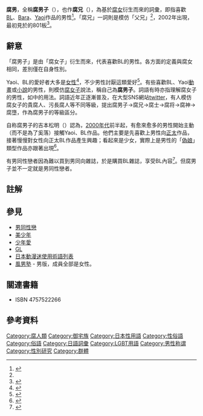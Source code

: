 {{Doujin}}
'''腐男'''，全稱'''腐男子'''（{{jpn|j=腐男子|hg=ふだんし|rm=Fudanshi}}），也作'''腐兄'''（{{jpn|j=腐兄|hg=ふけい|rm=Fukē|link=no}}），為基於[[腐女|腐女]]衍生而來的詞彙，即指喜歡[[BL_(和製英語)|BL]]、[[Bara|Bara]]、[[Yaoi|Yaoi]]作品的男性<ref name="yaoi is">{{lang|ja|{{lj|金田淳子}} 「ヤオイ・イズ・アライブ わかりたいあなたのための、やおいマンガ・マップ」『{{lj|ユリイカ (雑誌)||ユリイカ}}』 2006年1月号、177頁。}}</ref>。「腐兄」一詞則是模仿「父兄」<ref name="yaoi is" />，2002年出現，最初見於{{lj|PINK channel|PINKちゃんねる}}的801板<ref>[http://s03.megalodon.jp/2008-1121-0810-19/www2.bbspink.com/801/kako/1029/10299/1029955810.html {{lang|ja|男のヤオイ好きのユウウツ}}]</ref>。

== 辭意 ==
「腐男子」是由「腐女子」衍生而來，代表喜歡BL的男性。各方面的定義與腐女相同，差別僅在自身性別。

Yaoi、BL的愛好者大多是[[女性|女性]]<ref>{{lang|ja|東園子 「女性のホモソーシャルな欲望の行方――二次創作「やおい」についての一考察」『文化の社会学―記憶・メディア・身体』 文理閣、2009年、263頁。ISBN 978-4892595868。}}</ref>，不少男性討厭這類愛好<ref>{{lang|ja|吉本たいまつ 「男もすなるボーイズラブ」『ユリイカ』2007年6月臨時増刊号、106頁。}}</ref>。有些喜歡BL、Yaoi[[動畫|動畫]]或[[小說|小說]]的男性，則模仿[[腐女子|腐女子]]說法，稱自己為'''腐男子'''。詞語有時亦指理解腐女子的男性，如{{lj|Fudanshizm-腐男子主義-|フダンシズム-腐男子主義-}}中的用法。詞語近年正逐漸普及，在大型SNS網站[[twitter|twitter]]，有人模仿腐女子的貴腐人{{notetag|與「貴婦人」（{{jp|j=貴婦人|hg=きふじん}}）同音。}}、污長腐人{{notetag|與《[[網球甜心|網球甜心]]》中龍崎麗香的昵稱「蝴蝶夫人」（{{jp|j=お蝶夫人|hg=おちょうふじん}}）同音。}}等不同等級，提出腐男子→腐兄{{notetag|與「父兄」（{{jp|j=父兄|hg=ふけい}}）同音。}}→腐士{{notetag|與「武士」（{{jp|j=武士|hg=ぶし}}）同音。}}→腐将{{notetag|與「武将」（{{jp|j=武将|hg=ぶしょう}}）同音。}}→腐神{{notetag|與「武神」（{{jp|j=武神|hg=ぶしん}}）同音。}}→腐墮{{notetag|與「佛陀」（{{jp|j=仏陀|hg=ブッダ}}）同音。}}，作為腐男子的等級區分。

自称腐男子的吉本松明（{{lang|ja|吉本たいまつ}}）認為，[[2000年代|2000年代]]前半起，有愈來愈多的男性開始主動（而不是為了奚落）接觸Yaoi、BL作品。他們主要是先喜歡上男性向[[正太控|正太]]作品，接著慢慢對女性向正太BL作品產生興趣；看起來是少女，實際上是男性的「[[偽娘|偽娘]]」類型作品亦跟著出現<ref>{{lang|ja|「男もすなるボーイズラブ」『ユリイカ』2007年6月臨時増刊号、106-108頁。}}</ref>。

有男同性戀者因為難以買到男同向雜誌，於是購買BL雜誌，享受BL內容<ref>{{lang|ja|守如子 『女はポルノを読む―女性の性欲とフェミニズム』 {{lj|青弓社}}、2010年、99頁。ISBN 978-4787233103。}}</ref>。但腐男子並不一定就是男同性戀者。

== 註解 ==
{{notefoot}}

== 參見 ==
* [[男同性戀|男同性戀]]
* [[美少年|美少年]]
* [[少年愛|少年愛]]
* [[百合_(文化)|GL]]
* [[日本動漫迷使用術語列表|日本動漫迷使用術語列表]]
* [[風男塾|風男塾]] - 男版{{lj|中野風女姐妹|中野風女シスターズ}}，成員全部是女性。

== 關連書籍 ==
* {{link-ja|Fudanshizm-腐男子主義-|フダンシズム-腐男子主義-}}  ISBN 4757522266

== 參考資料 ==
{{reflist}}

{{御宅族}}

[[Category:腐人類|Category:腐人類]]
[[Category:御宅族|Category:御宅族]]
[[Category:日本性用語|Category:日本性用語]]
[[Category:性俗語|Category:性俗語]]
[[Category:俗語|Category:俗語]]
[[Category:日語詞彙|Category:日語詞彙]]
[[Category:LGBT用語|Category:LGBT用語]]
[[Category:男性称谓|Category:男性称谓]]
[[Category:性別研究|Category:性別研究]]
[[Category:群體|Category:群體]]